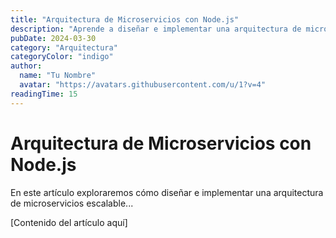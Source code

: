 ```yaml
---
title: "Arquitectura de Microservicios con Node.js"
description: "Aprende a diseñar e implementar una arquitectura de microservicios escalable usando Node.js y Docker..."
pubDate: 2024-03-30
category: "Arquitectura"
categoryColor: "indigo"
author:
  name: "Tu Nombre"
  avatar: "https://avatars.githubusercontent.com/u/1?v=4"
readingTime: 15
---
```


# Arquitectura de Microservicios con Node.js

En este artículo exploraremos cómo diseñar e implementar una arquitectura de microservicios escalable...

[Contenido del artículo aquí]